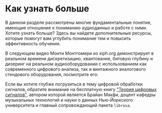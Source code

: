 # Как узнать больше

В данном разделе рассмотрены многие фундаментальные понятия, имеющие отношение к пониманию аудиоданных и работе с ними.
Хотите узнать больше? Здесь вы найдете дополнительные ресурсы, которые помогут вам углубить понимание тем и
повысить эффективность обучения.

В следующем видео Монти Монтгомери из xiph.org демонстрирует в реальном времени дискретизацию, квантование,
битовую глубину и дизеринг на реальном аудиооборудовании с использованием как современного цифрового анализа, так и винтажного аналогового стендового оборудования, посмотрите его:

<Youtube id="cIQ9IXSUzuM"/>

Если вы хотите глубже погрузиться в тему цифровой обработки сигналов, обратите внимание на бесплатную книгу ["Теория цифровых сигналов"](https://brianmcfee.net/dstbook-site/content/intro.html), автором которой является Брайан Макфи, доцент кафедры музыкальных технологий и науки о данных Нью-Йоркского университета и главный сопровождающий
пакета `librosa`.
